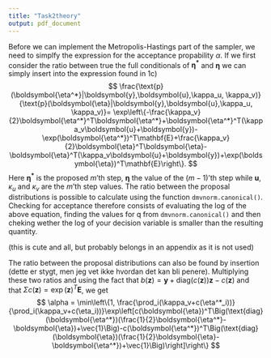 ```yaml
---
title: "Task2theory"
output: pdf_document
---
```






Before we can implement the Metropolis-Hastings part of the sampler, we need to simplfy the expression for the acceptance propability $\alpha$. If we first consider the ratio between true the full conditionals of $\boldsymbol{\eta^*}$ and $\boldsymbol{\eta}$ we can simply insert into the expression found in 1c)
$$
\frac{\text{p}(\boldsymbol{\eta^*}|\boldsymbol{y},\boldsymbol{u},\kappa_u, \kappa_v)}{\text{p}(\boldsymbol{\eta}|\boldsymbol{y},\boldsymbol{u},\kappa_u, \kappa_v)}=
\exp\left\{-\frac{\kappa_v}{2}\boldsymbol{\eta^*}^T\boldsymbol{\eta^*}+\boldsymbol{\eta^*}^T(\kappa_v\boldsymbol{u}+\boldsymbol{y})-\exp(\boldsymbol{\eta^*})^T\mathbf{E}+\frac{\kappa_v}{2}\boldsymbol{\eta}^T\boldsymbol{\eta}-\boldsymbol{\eta}^T(\kappa_v\boldsymbol{u}+\boldsymbol{y})+\exp(\boldsymbol{\eta})^T\mathbf{E}\right\}.
$$
Here $\boldsymbol{\eta^*}$ is the proposed $m$'th step, $\boldsymbol{\eta}$ the value of the $(m-1)$'th step while $\boldsymbol{u}$, $\kappa_u$ and $\kappa_v$ are the $m$'th step values. The ratio between the proposal distributions is possible to calculate using the function `dmvnorm.canonical()`. Checking for acceptance therefore consists of evaluating the log of the above equation, finding the values for q from `dmvnorm.canonical()` and then cheking wether the log of your decision variable is smaller than the resulting quantity. 




(this is cute and all, but probably belongs in an appendix as it is not used)

The ratio between the proposal distributions can also be found by insertion
\begin{align*}
\frac{\text{q}(\boldsymbol{\eta}|\boldsymbol{\eta^*},\boldsymbol{y},\boldsymbol{u},\kappa_u, \kappa_v)}{\text{q}(\boldsymbol{\eta^*}|\boldsymbol{\eta},\boldsymbol{y},\boldsymbol{u},\kappa_u, \kappa_v)}=& \frac{\Big|\kappa_v\text{I}+\text{diag}(c(\boldsymbol{\eta^*}))\Big|^\frac{1}{2}}{\Big|\kappa_v\text{I}+\text{diag}(c(\boldsymbol{\eta}))\Big|^\frac{1}{2}}\cdot \\ &\exp\Big\{-\frac{1}{2}\boldsymbol{\eta}^T\Big(\kappa_v\text{I}+\text{diag}(c(\boldsymbol{\eta^*}))\Big)\boldsymbol{\eta}+\boldsymbol{\eta}^T(\kappa_u\boldsymbol{u}+b(\boldsymbol{\eta^*}))+\\ &\frac{1}{2}\boldsymbol{\eta^*}^T\Big(\kappa_v\text{I}+\text{diag}(c(\boldsymbol{\eta}))\Big)\boldsymbol{\eta^*}-\boldsymbol{\eta^*}^T(\kappa_u\boldsymbol{u}+b(\boldsymbol{\eta}))\Big\}.
\end{align*}
(dette er stygt, men jeg vet ikke hvordan det kan bli penere). Multiplying these two ratios and using the fact that $b(\boldsymbol{z})=\boldsymbol{y}+\text{diag}(c(\boldsymbol{z}))\boldsymbol{z}-c(\boldsymbol{z})$ and that $\Sigma c(\boldsymbol{z}) = \exp(\boldsymbol{z})^T\mathbf{E}$, we get
$$
\alpha = \min\left\{1, \frac{\prod_i(\kappa_v+c(\eta^*_i))}{\prod_i(\kappa_v+c(\eta_i))}\exp\left[c(\boldsymbol{\eta})^T\Big(\text{diag}(\boldsymbol{\eta^*})(\frac{1}{2}\boldsymbol{\eta^*}-\boldsymbol{\eta})+\vec{1}\Big)-c(\boldsymbol{\eta^*})^T\Big(\text{diag}(\boldsymbol{\eta})(\frac{1}{2}\boldsymbol{\eta}-\boldsymbol{\eta^*})+\vec{1}\Big)\right]\right\}
$$





